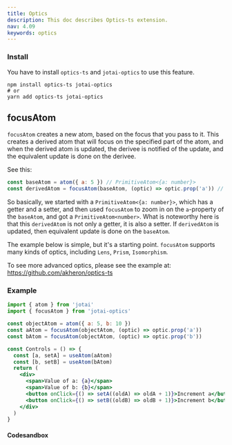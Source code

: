 ```yaml
---
title: Optics
description: This doc describes Optics-ts extension.
nav: 4.09
keywords: optics
---
```


### Install

You have to install `optics-ts` and `jotai-optics` to use this feature.

```
npm install optics-ts jotai-optics
# or
yarn add optics-ts jotai-optics
```

## focusAtom

`focusAtom` creates a new atom, based on the focus that you pass to it. This creates a derived atom that will focus on the specified part of the atom,
and when the derived atom is updated, the derivee is notified of the update, and the equivalent update is done on the derivee.

See this:

```js
const baseAtom = atom({ a: 5 }) // PrimitiveAtom<{a: number}>
const derivedAtom = focusAtom(baseAtom, (optic) => optic.prop('a')) // PrimitiveAtom<number>
```

So basically, we started with a `PrimitiveAtom<{a: number}>`, which has a getter and a setter, and then used `focusAtom` to zoom in on the `a`-property of
the `baseAtom`, and got a `PrimitiveAtom<number>`. What is noteworthy here is that this `derivedAtom` is not only a getter, it is also a setter. If `derivedAtom` is updated, then equivalent update is done on the `baseAtom`.

The example below is simple, but it's a starting point. `focusAtom` supports many kinds of optics, including `Lens`, `Prism`, `Isomorphism`.

To see more advanced optics, please see the example at: https://github.com/akheron/optics-ts

### Example

```jsx
import { atom } from 'jotai'
import { focusAtom } from 'jotai-optics'

const objectAtom = atom({ a: 5, b: 10 })
const aAtom = focusAtom(objectAtom, (optic) => optic.prop('a'))
const bAtom = focusAtom(objectAtom, (optic) => optic.prop('b'))

const Controls = () => {
  const [a, setA] = useAtom(aAtom)
  const [b, setB] = useAtom(bAtom)
  return (
    <div>
      <span>Value of a: {a}</span>
      <span>Value of b: {b}</span>
      <button onClick={() => setA((oldA) => oldA + 1)}>Increment a</button>
      <button onClick={() => setB((oldB) => oldB + 1)}>Increment b</button>
    </div>
  )
}
```

#### Codesandbox

<CodeSandbox id="nsy4u8" />
